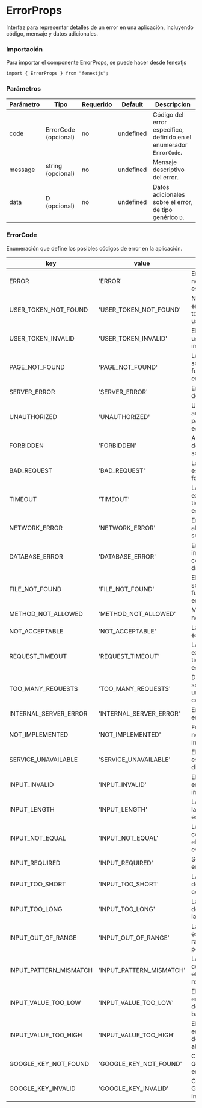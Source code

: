 # ErrorProps

Interfaz para representar detalles de un error en una aplicación, incluyendo código, mensaje y datos adicionales.

### Importación

Para importar el componente ErrorProps, se puede hacer desde fenextjs

```tsx copy
import { ErrorProps } from "fenextjs";
```

### Parámetros

| Parámetro | Tipo                 | Requerido | Default   | Descripcion                                                         |
| --------- | -------------------- | --------- | --------- | ------------------------------------------------------------------- |
| code      | ErrorCode (opcional) | no        | undefined | Código del error específico, definido en el enumerador `ErrorCode`. |
| message   | string (opcional)    | no        | undefined | Mensaje descriptivo del error.                                      |
| data      | D (opcional)         | no        | undefined | Datos adicionales sobre el error, de tipo genérico `D`.             |

### ErrorCode

Enumeración que define los posibles códigos de error en la aplicación.

| key                    | value                    | description                                      |
| ---------------------- | ------------------------ | ------------------------------------------------ |
| ERROR                  | 'ERROR'                  | Error general no especificado.                   |
| USER_TOKEN_NOT_FOUND   | 'USER_TOKEN_NOT_FOUND'   | No se encontró el token de usuario.              |
| USER_TOKEN_INVALID     | 'USER_TOKEN_INVALID'     | El token de usuario es inválido.                 |
| PAGE_NOT_FOUND         | 'PAGE_NOT_FOUND'         | La página solicitada no fue encontrada.          |
| SERVER_ERROR           | 'SERVER_ERROR'           | Error general del servidor.                      |
| UNAUTHORIZED           | 'UNAUTHORIZED'           | Usuario no autorizado para realizar esta acción. |
| FORBIDDEN              | 'FORBIDDEN'              | Acceso denegado a la solicitud.                  |
| BAD_REQUEST            | 'BAD_REQUEST'            | La solicitud está mal formada.                   |
| TIMEOUT                | 'TIMEOUT'                | La solicitud ha excedido el tiempo de espera.    |
| NETWORK_ERROR          | 'NETWORK_ERROR'          | Error en la red al realizar la solicitud.        |
| DATABASE_ERROR         | 'DATABASE_ERROR'         | Error al interactuar con la base de datos.       |
| FILE_NOT_FOUND         | 'FILE_NOT_FOUND'         | El archivo solicitado no fue encontrado.         |
| METHOD_NOT_ALLOWED     | 'METHOD_NOT_ALLOWED'     | Método HTTP no permitido.                        |
| NOT_ACCEPTABLE         | 'NOT_ACCEPTABLE'         | La solicitud no es aceptable.                    |
| REQUEST_TIMEOUT        | 'REQUEST_TIMEOUT'        | La solicitud excedió el tiempo de espera.        |
| TOO_MANY_REQUESTS      | 'TOO_MANY_REQUESTS'      | Demasiadas solicitudes en un tiempo corto.       |
| INTERNAL_SERVER_ERROR  | 'INTERNAL_SERVER_ERROR'  | Error interno en el servidor.                    |
| NOT_IMPLEMENTED        | 'NOT_IMPLEMENTED'        | Funcionalidad no implementada.                   |
| SERVICE_UNAVAILABLE    | 'SERVICE_UNAVAILABLE'    | El servicio no está disponible.                  |
| INPUT_INVALID          | 'INPUT_INVALID'          | El valor de entrada es inválido.                 |
| INPUT_LENGTH           | 'INPUT_LENGTH'           | La longitud de la entrada no es válida.          |
| INPUT_NOT_EQUAL        | 'INPUT_NOT_EQUAL'        | La entrada no coincide con el valor esperado.    |
| INPUT_REQUIRED         | 'INPUT_REQUIRED'         | Se requiere la entrada.                          |
| INPUT_TOO_SHORT        | 'INPUT_TOO_SHORT'        | La entrada es demasiado corta.                   |
| INPUT_TOO_LONG         | 'INPUT_TOO_LONG'         | La entrada es demasiado larga.                   |
| INPUT_OUT_OF_RANGE     | 'INPUT_OUT_OF_RANGE'     | La entrada está fuera del rango permitido.       |
| INPUT_PATTERN_MISMATCH | 'INPUT_PATTERN_MISMATCH' | La entrada no coincide con el patrón requerido.  |
| INPUT_VALUE_TOO_LOW    | 'INPUT_VALUE_TOO_LOW'    | El valor de entrada es demasiado bajo.           |
| INPUT_VALUE_TOO_HIGH   | 'INPUT_VALUE_TOO_HIGH'   | El valor de entrada es demasiado alto.           |
| GOOGLE_KEY_NOT_FOUND   | 'GOOGLE_KEY_NOT_FOUND'   | Clave de Google no encontrada.                   |
| GOOGLE_KEY_INVALID     | 'GOOGLE_KEY_INVALID'     | Clave de Google inválida.                        |
